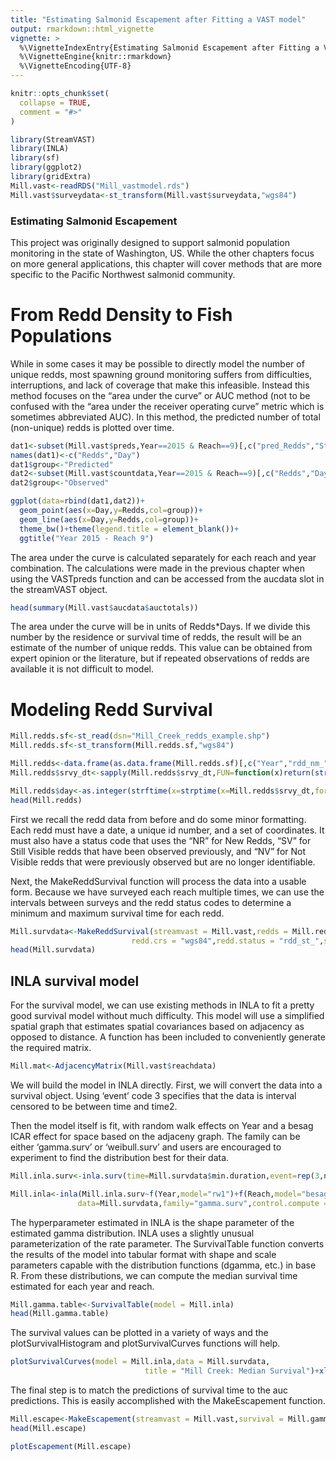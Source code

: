 ```yaml
---
title: "Estimating Salmonid Escapement after Fitting a VAST model"
output: rmarkdown::html_vignette
vignette: >
  %\VignetteIndexEntry{Estimating Salmonid Escapement after Fitting a VAST model}
  %\VignetteEngine{knitr::rmarkdown}
  %\VignetteEncoding{UTF-8}
---
```


```r
knitr::opts_chunk$set(
  collapse = TRUE,
  comment = "#>"
)
```

```r
library(StreamVAST)
library(INLA)
library(sf)
library(ggplot2)
library(gridExtra)
Mill.vast<-readRDS("Mill_vastmodel.rds")
Mill.vast$surveydata<-st_transform(Mill.vast$surveydata,"wgs84")
```

### Estimating Salmonid Escapement

This project was originally designed to support salmonid population monitoring in the state of Washington, US. While the other chapters focus on more general applications, this chapter will cover methods that are more specific to the Pacific Northwest salmonid community.

# From Redd Density to Fish Populations

While in some cases it may be possible to directly model the number of unique redds, most spawning ground monitoring suffers from difficulties, interruptions, and lack of coverage that make this infeasible. Instead this method focuses on the "area under the curve" or AUC method (not to be confused with the "area under the receiver operating curve" metric which is sometimes abbreviated AUC). In this method, the predicted number of total (non-unique) redds is plotted over time. 

```r
dat1<-subset(Mill.vast$preds,Year==2015 & Reach==9)[,c("pred_Redds","Statday")]
names(dat1)<-c("Redds","Day")
dat1$group<-"Predicted"
dat2<-subset(Mill.vast$countdata,Year==2015 & Reach==9)[,c("Redds","Day")]
dat2$group<-"Observed"

ggplot(data=rbind(dat1,dat2))+
  geom_point(aes(x=Day,y=Redds,col=group))+
  geom_line(aes(x=Day,y=Redds,col=group))+
  theme_bw()+theme(legend.title = element_blank())+
  ggtitle("Year 2015 - Reach 9")

```
The area under the curve is calculated separately for each reach and year combination. The calculations were made in the previous chapter when using the VASTpreds function and can be accessed from the aucdata slot in the streamVAST object.

```r
head(summary(Mill.vast$aucdata$auctotals))
```

The area under the curve will be in units of Redds*Days. If we divide this number by the residence or survival time of redds, the result will be an estimate of the number of unique redds. This value can be obtained from expert opinion or the literature, but if repeated observations of redds are available it is not difficult to model.

# Modeling Redd Survival

```r
Mill.redds.sf<-st_read(dsn="Mill_Creek_redds_example.shp")
Mill.redds.sf<-st_transform(Mill.redds.sf,"wgs84")

Mill.redds<-data.frame(as.data.frame(Mill.redds.sf)[,c("Year","rdd_nm_","srvy_dt","rdd_st_")],lon=st_coordinates(Mill.redds.sf)[,1],lat=st_coordinates(Mill.redds.sf)[,2])
Mill.redds$srvy_dt<-sapply(Mill.redds$srvy_dt,FUN=function(x)return(strsplit(x,split=" ")[[1]][1]))

Mill.redds$day<-as.integer(strftime(x=strptime(x=Mill.redds$srvy_dt,format="%m/%d/%Y"),format="%j"))
head(Mill.redds)
```
First we recall the redd data from before and do some minor formatting. Each redd must have a date, a unique id number, and a set of coordinates. It must also have a status code that uses the "NR" for New Redds, "SV" for Still Visible redds that have been observed previously, and "NV" for Not Visible redds that were previously observed but are no longer identifiable.

Next, the MakeReddSurvival function will process the data into a usable form. Because we have surveyed each reach multiple times, we can use the intervals between surveys and the redd status codes to determine a minimum and maximum survival time for each redd.


```r
Mill.survdata<-MakeReddSurvival(streamvast = Mill.vast,redds = Mill.redds,redd.ids = "rdd_nm_",
                           redd.crs = "wgs84",redd.status = "rdd_st_",survey.tol = 250)
head(Mill.survdata)
```

## INLA survival model

For the survival model, we can use existing methods in INLA to fit a pretty good survival model without much difficulty. This model will use a simplified spatial graph that estimates spatial covariances based on adjacency as opposed to distance. A function has been included to conveniently generate the required matrix. 

```r
Mill.mat<-AdjacencyMatrix(Mill.vast$reachdata)
```

We will build the model in INLA directly. First, we will convert the data into a survival object. Using 'event' code 3 specifies that the data is interval censored to be between time and time2.

Then the model itself is fit, with random walk effects on Year and a besag ICAR effect for space based on the adjaceny graph. The family can be either 'gamma.surv' or 'weibull.surv' and users are encouraged to experiment to find the distribution best for their data.
```r
Mill.inla.surv<-inla.surv(time=Mill.survdata$min.duration,event=rep(3,nrow(Mill.survdata)),time2 = Mill.survdata$max.duration)

Mill.inla<-inla(Mill.inla.surv~f(Year,model="rw1")+f(Reach,model="besag",graph = Mill.mat),
               data=Mill.survdata,family="gamma.surv",control.compute = list(waic=T))
```
The hyperparameter estimated in INLA is the shape parameter of the estimated gamma distribution. INLA uses a slightly unusual parameterization of the rate parameter. The SurvivalTable function converts the results of the model into tabular format with shape and scale parameters capable with the distribution functions (dgamma, etc.) in base R. From these distributions, we can compute the median survival time estimated for each year and reach.


```r
Mill.gamma.table<-SurvivalTable(model = Mill.inla)
head(Mill.gamma.table)
```
The survival values can be plotted in a variety of ways and the plotSurvivalHistogram and plotSurvivalCurves functions will help.

```r
plotSurvivalCurves(model = Mill.inla,data = Mill.survdata,
                              title = "Mill Creek: Median Survival")+xlim(NA,80)
```
The final step is to match the predictions of survival time to the auc predictions. This is easily accomplished with the MakeEscapement function.

```r
Mill.escape<-MakeEscapement(streamvast = Mill.vast,survival = Mill.gamma.table)
head(Mill.escape)
```

```r
plotEscapement(Mill.escape)
```
